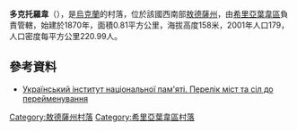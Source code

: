{{coord|47|27|13|N|30|21|5|E|scale:30000|display=title}}

'''多克托羅韋'''（{{lang-uk|Докторове}}），是[[烏克蘭|烏克蘭]]的村落，位於該國西南部[[敖德薩州|敖德薩州]]，由[[希里亞葉韋區|希里亞葉韋區]]負責管轄，始建於1870年，面積0.81平方公里，海拔高度158米，2001年人口179，人口密度每平方公里220.99人。

==參考資料==
*[https://web.archive.org/web/20151117040626/http://www.memory.gov.ua/page/perelik-mist-ta-sil-do-pereimenuvannya Український інститут національної пам'яті. Перелік міст та сіл до перейменування]

{{DEFAULTSORT:Докторове}}
[[Category:敖德薩州村落|Category:敖德薩州村落]]
[[Category:希里亞葉韋區村落|Category:希里亞葉韋區村落]]


{{Odessa-geo-stub}}